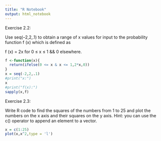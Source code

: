 ---
title: "R Notebook"
output: html_notebook
---

Exercise 2.2:

Use seq(–2,2,.1) to obtain a range of x values for input to the probability function
f (x) which is defined as

f (x) = 2x for 0 ≤ x ≤ 1 && 0 elsewhere.
```{r}
f <-function(x){
  return(ifelse(0 <= x & x <= 1,2*x,0))
}
x = seq(-2,2,.1)
#print("x:")
x
#print("f(x):")
sapply(x,f)

```

Exercise 2.3:

Write R code to find the squares of the numbers from 1 to 25 and plot the numbers
on the x axis and their squares on the y axis. Hint: you can use the c() operator to
append an element to a vector.
```{r}
x = c(1:25)
plot(x,x^2,type = 'l')
```

